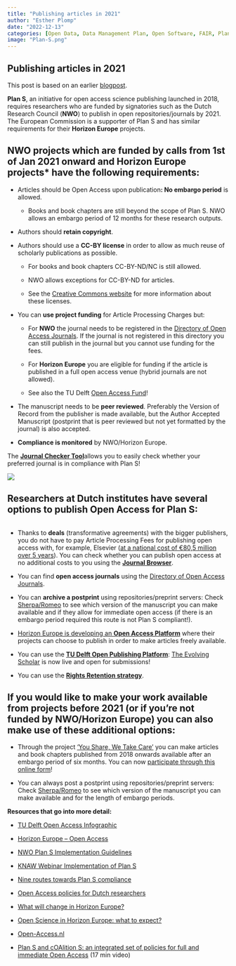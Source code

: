 ```yaml
---
title: "Publishing articles in 2021"
author: "Esther Plomp"
date: "2022-12-13"
categories: [Open Data, Data Management Plan, Open Software, FAIR, Plan S]
image: "Plan-S.png"
---
```


## Publishing articles in 2021

This post is based on an earlier [blogpost](https://openworking.wordpress.com/2020/11/19/publishing-articles-in-2021/).

**Plan S**, an initiative for open access science publishing launched in 2018, requires researchers who are funded by signatories such as the Dutch Research Council (**NWO**) to publish in open repositories/journals by 2021. The European Commission is a supporter of Plan S and has similar requirements for their **Horizon Europe** projects.

## NWO projects which are funded by calls from 1st of Jan 2021 onward and Horizon Europe projects\* have the following requirements:

-   Articles should be Open Access upon publication**: No embargo period** is allowed.

    -   Books and book chapters are still beyond the scope of Plan S. NWO allows an embargo period of 12 months for these research outputs.

-   Authors should **retain copyright**.

-   Authors should use a **CC-BY license** in order to allow as much reuse of scholarly publications as possible.

    -   For books and book chapters CC-BY-ND/NC is still allowed.

    -   NWO allows exceptions for CC-BY-ND for articles.

    -   See the [Creative Commons website](https://creativecommons.org/licenses/) for more information about these licenses.

-   You can **use project funding** for Article Processing Charges but:

    -   For **NWO** the journal needs to be registered in the [Directory of Open Access Journals](http://doaj.org/). If the journal is not registered in this directory you can still publish in the journal but you cannot use funding for the fees.

    -   For **Horizon Europe** you are eligible for funding if the article is published in a full open access venue (hybrid journals are not allowed).

    -   See also the TU Delft [Open Access Fund](https://www.tudelft.nl/en/library/library-for-researchers/library-for-researchers/publishing-outreach/open-access-funding)!

-   The manuscript needs to be **peer reviewed**. Preferably the Version of Record from the publisher is made available, but the Author Accepted Manuscript (postprint that is peer reviewed but not yet formatted by the journal) is also accepted.

-   **Compliance is monitored** by NWO/Horizon Europe.

The [**Journal Checker Tool**](http://www.journalcheckertool.org)allows you to easily check whether your preferred journal is in compliance with Plan S!

![](images/paste-9536397F.png)

## Researchers at Dutch institutes have **several options to publish Open Access for Plan S**:

![](https://openworking.files.wordpress.com/2020/11/journalchecker2-1.jpg?w=396){alt=""}

-   Thanks to **deals** (transformative agreements) with the bigger publishers, you do not have to pay Article Processing Fees for publishing open access with, for example, Elsevier ([at a national cost of €80,5 million over 5 years](https://www.scienceguide.nl/2020/06/vooral-elsevier-profiteert-van-nieuwe-open-science-deal/)). You can check whether you can publish open access at no additional costs to you using the [**Journal Browser**](https://www.tudelft.nl/en/library/library-for-researchers/library-for-researchers/publishing-outreach/journal-browser).

-   You can find **open access journals** using the [Directory of Open Access Journals](http://doaj.org/).

-   You can **archive a postprint** using repositories/preprint servers: Check [Sherpa/Romeo](https://v2.sherpa.ac.uk/romeo/) to see which version of the manuscript you can make available and if they allow for immediate open access (if there is an embargo period required this route is not Plan S compliant!).

-   [Horizon Europe is developing an **Open Access Platform**](https://open-research-europe.ec.europa.eu/) where their projects can choose to publish in order to make articles freely available.

-   You can use the [**TU Delft Open Publishing Platform**](https://www.tudelft.nl/library/tu-delft-open-science/os/open-publishing/): [The Evolving Scholar](https://journals.open.tudelft.nl/thes) is now live and open for submissions!

-   You can use the [**Rights Retention strategy**](https://estherplomp.github.io/TNW-OS-support/posts/open-access-rights-retention/).

## If you would like to **make your work available from projects before 2021** (or if you're not funded by NWO/Horizon Europe) you can also make use of these additional options:

-   Through the project ['You Share, We Take Care'](https://www.tudelft.nl/en/library/library-for-researchers/library-for-researchers/publishing-outreach/you-share-we-take-care) you can make articles and book chapters published from 2018 onwards available after an embargo period of six months. You can now [participate through this online form](https://www.tudelft.nl/en/library/library-for-researchers/library-for-researchers/publishing-outreach/you-share-we-take-care/participation)!

-   You can always post a postprint using repositories/preprint servers: Check [Sherpa/Romeo](https://v2.sherpa.ac.uk/romeo/) to see which version of the manuscript you can make available and for the length of embargo periods.

**Resources that go into more detail:**

-   [TU Delft Open Access Infographic](https://d2k0ddhflgrk1i.cloudfront.net/Library/Themaportalen/Library%20voor%20wetenschappers/Publiceren%20en%20verspreiden/OPEN%20SCIENCE%20TUD%20DEF.pdf)

-   [Horizon Europe -- Open Access](https://ec.europa.eu/research/openscience/index.cfm?pg=openaccess)

-   [NWO Plan S Implementation Guidelines](https://www.nwo.nl/en/implementation-guidelines-plan-s)

-   [KNAW Webinar Implementation of Plan S](https://www.youtube.com/watch?v=OCfRV-8MYto)

-   [Nine routes towards Plan S compliance](https://101innovations.wordpress.com/2019/06/15/nine-routes-towards-plan-s-compliance-updated/)

-   [Open Access policies for Dutch researchers](https://docs.google.com/spreadsheets/d/1XODQVAfxpRgCBdeXmqWSmghIoAIBBi5R5P_DBZINY5U/edit#gid=0)

-   [What will change in Horizon Europe?](https://www.youtube.com/watch?v=0YSqUNF_5wY)

-   [Open Science in Horizon Europe: what to expect?](https://dariahopen.hypotheses.org/968)

-   [Open-Access.nl](http://www.openaccess.nl)

-   [Plan S and cOAlition S: an integrated set of policies for full and immediate Open Access](https://av.tib.eu/media/58284) (17 min video)
